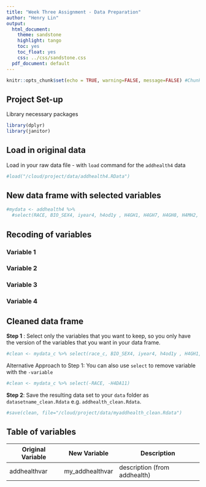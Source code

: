 ```yaml
---
title: "Week Three Assignment - Data Preparation"
author: "Henry Lin"
output:
  html_document:
    theme: sandstone
    highlight: tango
    toc: yes
    toc_float: yes
    css: ../css/sandstone.css
  pdf_document: default
---
```



```r
knitr::opts_chunk$set(echo = TRUE, warning=FALSE, message=FALSE) #Chunk default settings 
```

## Project Set-up
Library necessary packages 
```r
library(dplyr)
library(janitor)
```

## Load in original data 
Load in your raw data file - with `load` command for the `addhealth4` data
```r
#load("/cloud/project/data/addhealth4.RData")
```


## New data frame with selected variables 
```r
#mydata <- addhealth4 %>% 
  #select(RACE, BIO_SEX4, iyear4, h4od1y , H4GH1, H4GH7, H4GH8, H4MH2, H4MH7, H4MH9, H4MH22, H4MH23, H4MH24, H4MH25, H4DA11 )
```


## Recoding of variables

### Variable 1

### Variable 2

### Variable 3

### Variable 4

## Cleaned data frame

**Step 1** : Select only the variables that you want to keep, so you only have the version of the variables that you want in your data frame.
```r
#clean <- mydata_c %>% select(race_c, BIO_SEX4, iyear4, h4od1y , H4GH1, H4GH7, H4GH8, H4MH2, H4MH7, H4MH9, H4MH22, H4MH23, H4MH24, H4MH25, vigorous_activity)
```

Alternative Approach to Step 1: You can also use `select` to remove variable with the `-variable`
```r
#clean <- mydata_c %>% select(-RACE, -H4DA11)
```

**Step 2**: Save the resulting data set to your `data` folder as `datasetname_clean.Rdata` e.g. `addhealth_clean.Rdata`. 
```r
#save(clean, file="/cloud/project/data/myaddhealth_clean.Rdata")
```



## Table of variables

Original Variable  |   New Variable  |    Description
-------------------|-----------------|------------------
addhealthvar  |  my_addhealthvar  | description (from addhealth)


